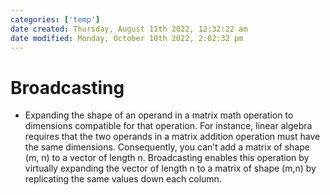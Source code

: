 ```yaml
---
categories: ['temp']
date created: Thursday, August 11th 2022, 12:32:22 am
date modified: Monday, October 10th 2022, 2:02:32 pm
---
```


# Broadcasting
- Expanding the shape of an operand in a matrix math operation to dimensions compatible for that operation. For instance, linear algebra requires that the two operands in a matrix addition operation must have the same dimensions. Consequently, you can't add a matrix of shape (m, n) to a vector of length n. Broadcasting enables this operation by virtually expanding the vector of length n to a matrix of shape (m,n) by replicating the same values down each column.



